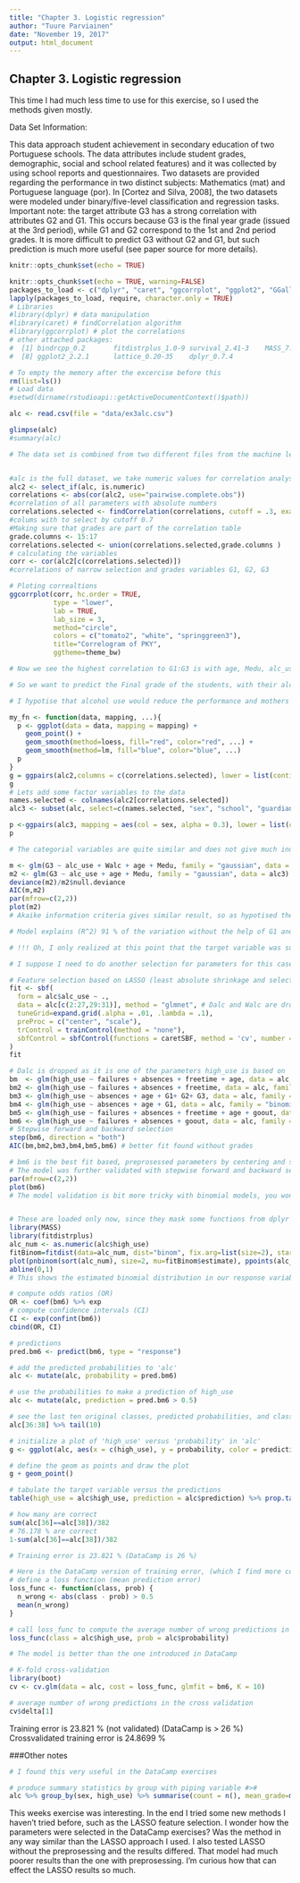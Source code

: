 ```yaml
---
title: "Chapter 3. Logistic regression"
author: "Tuure Parviainen"
date: "November 19, 2017"
output: html_document
---
```

## Chapter 3. Logistic regression

This time I had much less time to use for this exercise, so I used the methods given mostly.

Data Set Information:
   
This data approach student achievement in secondary education of two Portuguese schools. The data attributes include student grades, demographic, social and school related features) and it was collected by using school reports and questionnaires. Two datasets are provided regarding the performance in two distinct subjects: Mathematics (mat) and Portuguese language (por). In [Cortez and Silva, 2008], the two datasets were modeled under binary/five-level classification and regression tasks. Important note: the target attribute G3 has a strong correlation with attributes G2 and G1. This occurs because G3 is the final year grade (issued at the 3rd period), while G1 and G2 correspond to the 1st and 2nd period grades. It is more difficult to predict G3 without G2 and G1, but such prediction is much more useful (see paper source for more details).



```r
knitr::opts_chunk$set(echo = TRUE)
```

```r
knitr::opts_chunk$set(echo = TRUE, warning=FALSE)
packages_to_load <- c("dplyr", "caret", "ggcorrplot", "ggplot2", "GGally", "bindrcpp", "lattice")
lapply(packages_to_load, require, character.only = TRUE)
# Libraries
#library(dplyr) # data manipulation
#library(caret) # findCorrelation algorithm
#library(ggcorrplot) # plot the correlations
# other attached packages:
#  [1] bindrcpp_0.2       fitdistrplus_1.0-9 survival_2.41-3    MASS_7.3-47        GGally_1.3.2       ggcorrplot_0.1.1   caret_6.0-77      
#  [8] ggplot2_2.2.1      lattice_0.20-35    dplyr_0.7.4  
```

```r
# To empty the memory after the excercise before this
rm(list=ls())
# Load data
#setwd(dirname(rstudioapi::getActiveDocumentContext()$path))

alc <- read.csv(file = "data/ex3alc.csv")

glimpse(alc)
#summary(alc)

# The data set is combined from two different files from the machine learning repository


#alc is the full dataset, we take numeric values for correlation analysis
alc2 <- select_if(alc, is.numeric)
correlations <- abs(cor(alc2, use="pairwise.complete.obs"))
#correlation of all parameters with absolute numbers
correlations.selected <- findCorrelation(correlations, cutoff = .3, exact = TRUE)
#colums with to select by cutoff 0.7
#Making sure that grades are part of the correlation table
grade.columns <- 15:17
correlations.selected <- union(correlations.selected,grade.columns )
# calculating the variables
corr <- cor(alc2[c(correlations.selected)])
#correlations of narrow selection and grades variables G1, G2, G3

# Ploting correaltions
ggcorrplot(corr, hc.order = TRUE, 
           type = "lower", 
           lab = TRUE, 
           lab_size = 3, 
           method="circle", 
           colors = c("tomato2", "white", "springgreen3"), 
           title="Correlogram of PKY", 
           ggtheme=theme_bw)

# Now we see the highest correlation to G1:G3 is with age, Medu, alc_use and Walc. Since alc_use and Walc have high correlation, only better one is selected for the analysis. G3 is the final grade, so we first try to only predict that and drop the G1 and G2, even thought it would be likely that they would be good predictors of G3. 

# So we want to predict the Final grade of the students, with their alcohol use, age and their mothers education level.

# I hypotise that alcohol use would reduce the performance and mothers educational level would increase their performance.

my_fn <- function(data, mapping, ...){
  p <- ggplot(data = data, mapping = mapping) +
    geom_point() +
    geom_smooth(method=loess, fill="red", color="red", ...) +
    geom_smooth(method=lm, fill="blue", color="blue", ...)
  p
}
g = ggpairs(alc2,columns = c(correlations.selected), lower = list(continuous = my_fn))
g
# Lets add some factor variables to the data
names.selected <- colnames(alc2[correlations.selected])
alc3 <- subset(alc, select=c(names.selected, "sex", "school", "guardian", "activities"))

p <-ggpairs(alc3, mapping = aes(col = sex, alpha = 0.3), lower = list(combo = wrap("facethist", bins = 20)))
p

# The categorial variables are quite similar and does not give much indication other than, that the high alcohol use is higher with males and almost no alcohol use is more common with females.

m <- glm(G3 ~ alc_use + Walc + age + Medu, family = "gaussian", data = alc3)
m2 <- glm(G3 ~ alc_use + age + Medu, family = "gaussian", data = alc3)
deviance(m2)/m2$null.deviance
AIC(m,m2)
par(mfrow=c(2,2))
plot(m2)
# Akaike information criteria gives similar result, so as hypotised the Walc is dropped as they have covariance, that way we achive the most parsimonious model.

# Model explains (R^2) 91 % of the variation without the help of G1 and G2.

# !!! Oh, I only realized at this point that the target variable was supposed to be high/low alcohol consumption, now I realize why logistic regression in this case... !!!

# I suppose I need to do another selection for parameters for this case..

# Feature selection based on LASSO (least absolute shrinkage and selection operator) using centering and scaling as preprosessing and then 10-fold crossvalidation
fit <- sbf(
  form = alc$alc_use ~ .,
  data = alc[c(2:27,29:31)], method = "glmnet", # Dalc and Walc are dropped as they are the parameters high_use is based on, D1:D3, dropped as well, since grades are known only after students are done with the studies (especially final exam G3)
  tuneGrid=expand.grid(.alpha = .01, .lambda = .1),
  preProc = c("center", "scale"),
  trControl = trainControl(method = "none"),
  sbfControl = sbfControl(functions = caretSBF, method = 'cv', number = 10) 
)
fit

# Dalc is dropped as it is one of the parameters high_use is based on
bm  <- glm(high_use ~ failures + absences + freetime + age, data = alc, family = "binomial")
bm2 <- glm(high_use ~ failures + absences + freetime, data = alc, family = "binomial")
bm3 <- glm(high_use ~ absences + age + G1+ G2+ G3, data = alc, family = "binomial") # here grades are included
bm4 <- glm(high_use ~ absences + age + G1, data = alc, family = "binomial") # here grades are included
bm5 <- glm(high_use ~ failures + absences + freetime + age + goout, data = alc, family = "binomial")
bm6 <- glm(high_use ~ failures + absences + goout, data = alc, family = "binomial")
# Stepwise forward and backward selection
step(bm6, direction = "both")
AIC(bm,bm2,bm3,bm4,bm5,bm6) # better fit found without grades

# bm6 is the best fit based, preprosessed parameters by centering and scaling, then using feature selection using LASSO with 10-fold crossvalidation , removing confounding parameters.
# The model was further validated with stepwise forward and backward selection and confirmed checking the Akaike information criteria.
par(mfrow=c(2,2))
plot(bm6)
# The model validation is bit more tricky with binomial models, you won't see such neat plots unless the number of observations is very high (N > 400). In this case plots look ok.


# These are loaded only now, since they mask some functions from dplyr
library(MASS)
library(fitdistrplus)
alc_num <- as.numeric(alc$high_use)
fitBinom=fitdist(data=alc_num, dist="binom", fix.arg=list(size=2), start=list(prob=0.3))
plot(pnbinom(sort(alc_num), size=2, mu=fitBinom$estimate), ppoints(alc_num))
abline(0,1)
# This shows the estimated binomial distribution in our response variable.

# compute odds ratios (OR)
OR <- coef(bm6) %>% exp
# compute confidence intervals (CI)
CI <- exp(confint(bm6))
cbind(OR, CI)

# predictions
pred.bm6 <- predict(bm6, type = "response")

# add the predicted probabilities to 'alc'
alc <- mutate(alc, probability = pred.bm6)

# use the probabilities to make a prediction of high_use
alc <- mutate(alc, prediction = pred.bm6 > 0.5)

# see the last ten original classes, predicted probabilities, and class predictions
alc[36:38] %>% tail(10)

# initialize a plot of 'high_use' versus 'probability' in 'alc'
g <- ggplot(alc, aes(x = c(high_use), y = probability, color = prediction))

# define the geom as points and draw the plot
g + geom_point()

# tabulate the target variable versus the predictions
table(high_use = alc$high_use, prediction = alc$prediction) %>% prop.table() %>% addmargins()

# how many are correct
sum(alc[36]==alc[38])/382
# 76.178 % are correct
1-sum(alc[36]==alc[38])/382

# Training error is 23.821 % (DataCamp is 26 %)

# Here is the DataCamp version of training error, (which I find more complicated, but perhaps easier to follow).
# define a loss function (mean prediction error)
loss_func <- function(class, prob) {
  n_wrong <- abs(class - prob) > 0.5
  mean(n_wrong)
}

# call loss_func to compute the average number of wrong predictions in the (training) data
loss_func(class = alc$high_use, prob = alc$probability)

# The model is better than the one introduced in DataCamp

```


```r
# K-fold cross-validation
library(boot)
cv <- cv.glm(data = alc, cost = loss_func, glmfit = bm6, K = 10)

# average number of wrong predictions in the cross validation
cv$delta[1]
```
Training error is 23.821 % (not validated) (DataCamp is > 26 %)
Crossvalidated training error is 24.8699 %


###Other notes

```r
# I found this very useful in the DataCamp exercises

# produce summary statistics by group with piping variable #>#
alc %>% group_by(sex, high_use) %>% summarise(count = n(), mean_grade=mean(G3))

```

This weeks exercise was interesting. In the end I tried some new methods I haven't tried before, such as the LASSO feature selection. I wonder how the parameters were selected in the DataCamp exercises? Was the method in any way similar than the LASSO approach I used. I also tested LASSO without the preprosessing and the results differed. That model had much poorer results than the one with preprosessing. I'm curious how that can effect the LASSO results so much.
